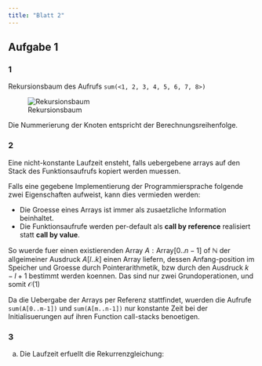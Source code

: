 ```yaml
---
title: "Blatt 2"
---
```


## Aufgabe 1

### 1

Rekursionsbaum des Aufrufs `sum(<1, 2, 3, 4, 5, 6, 7, 8>)`

![Rekursionsbaum](./imgs/a1-1-baum.png){#fig-baum}

Die Nummerierung der Knoten entspricht der Berechnungsreihenfolge. 


### 2

Eine nicht-konstante Laufzeit ensteht, falls uebergebene arrays auf den Stack des Funktionsaufrufs
kopiert werden muessen. 

Falls eine gegebene Implementierung der Programmiersprache folgende zwei Eigenschaften aufweist, 
kann dies vermieden werden:

* Die Groesse eines Arrays ist immer als zusaetzliche Information beinhaltet.
* Die Funktionsaufrufe werden per-default als **call by reference** realisiert statt 
  **call by value**. 

So wuerde fuer einen existierenden Array $A : \text{Array} [0 .. n - 1] \text{ of } \mathbb{N}$
der allgeimeiner Ausdruck $A[l..k]$ einen Array liefern, dessen Anfang-position im Speicher und Groesse durch
Pointerarithmetik, bzw durch den Ausdruck $k - l + 1$ bestimmt werden koennen. 
Das sind nur zwei Grundoperationen, und somit $\mathcal{O}(1)$

Da die Uebergabe der Arrays per Referenz stattfindet, wuerden die Aufrufe `sum(A[0..m-1])` und `sum(A[m..n-1])`
nur konstante Zeit bei der Initialisuerungen auf ihren Function call-stacks benoetigen. 

### 3 

a) Die Laufzeit erfuellt die Rekurrenzgleichung:

